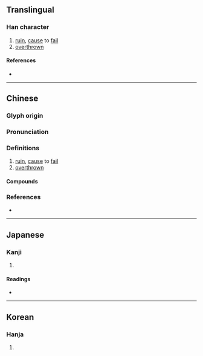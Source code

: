 {{also|偾}}
{{character info/new}}
==Translingual==

===Han character===
{{Han char|rn=9|rad=人|as=12|sn=14|four=24286|canj=OJTC|ids=⿰亻賁}}

# [[ruin]], [[cause]] to [[fail]]
# [[overthrown]]

====References====
* {{Han ref|kx=0117.160|dkj=01119|dj=0249.020|hdz=10216.140|uh=50E8|ud=20712|bh=E0F3|bd=57587}}

----

==Chinese==
{{zh-forms|s=偾}}

===Glyph origin===
{{Han etym}}

===Pronunciation===
{{zh-pron
|m=fèn
|c=fan5,fan3
|mc=y
|oc=y
|cat=v
}}

===Definitions===
{{zh-hanzi}}

# [[ruin]], [[cause]] to [[fail]]
# [[overthrown]]

====Compounds====
{{zh-der|僨興|僨事|僨張|僨驕|瘠牛僨豚|曠職僨事}}

===References===
* {{R:yue:mfccd}}

----

==Japanese==

===Kanji===
{{ja-kanji|grade=|rs=人12}}

# {{defn|lang=ja|sort=人12}}

====Readings====
* {{ja-readings|on=[[ふん]] (fun), [[ほん]] (hon)|kun=[[たおれる]] (taoreru), [[おちる]] (ochiru), [[やぶる]] (yaburu)}}

----

==Korean==

===Hanja===
{{ko-hanja|hangeul=분|rv=bun|mr=pun}}

# {{defn|lang=ko|sort=人12}}